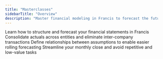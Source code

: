 ```yaml
---
title: "Masterclasses"
sidebarTitle: "Overview"
description: "Master financial modeling in Francis to forecast the future of your business."
---
```


<CardGroup cols={2}>
  <Card title="Financial statements" icon="file-spreadsheet" href="/masterclasses/financial-statements/balance-sheet">
    Learn how to structure and forecast your financial statements in Francis
  </Card>
  
  <Card title="Consolidation" icon="sitemap" href="/masterclasses/consolidation/consolidation">
    Consolidate actuals across entities and eliminate inter-company transactions
  </Card>

  <Card title="Forecasting" icon="chart-line-up-down" href="/masterclasses/forecasting/methods">
    Define relationships between assumptions to enable easier rolling forecasting
  </Card>

  <Card title="Monthly close" icon="calendar-check" href="/masterclasses/monthly-close/monthly-close">
    Streamline your monthly close and avoid repetitive and low-value tasks
  </Card>
</CardGroup>